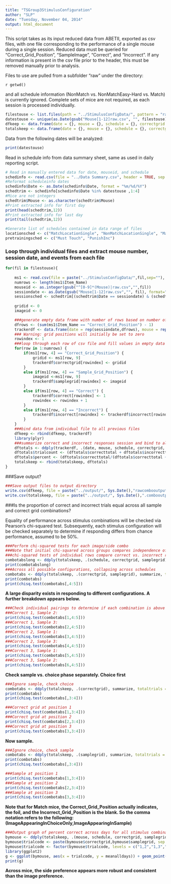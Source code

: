 ```yaml
---
title: "TSGroup3StimulusConfiguration"
author: "SLP"
date: "Tuesday, November 04, 2014"
output: html_document
---
```


This script takes as its input reduced data from ABETII, exported as csv files, with one file corresponding to 
the performance of a single mouse during a single session.  Reduced data must be queried for "Correct_Grid_Position", "SampleImage", "Correct", and "Incorrect".  If any information is present in the csv file prior to the header, this must be removed manually prior to analysis.

Files to use are pulled from a subfolder "raw" under the directory: 

`r getwd() ` 

and all schedule information (NonMatch vs. NonMatchEasy-Hard vs. Match) is currently ignored.  Complete sets of mice are not required, as each session is processed individually.

```r
filestouse <- list.files(path = "../StimulusConfigData/", pattern = "raw.csv")
datestouse <- unique(as.Date(gsub("Mouse[1-12]raw.csv", "", filestouse), format = "%Y%m%d"))
dfkeep <- data.frame(date = {}, mouse = {}, schedule = {}, correctgrid = {}, samplegrid = {}, correct = {}, incorrect = {})
totalskeep <- data.frame(date = {}, mouse = {}, schedule = {}, correctgrid = {}, samplegrid = {}, correcttotal = {}, incorrecttotal = {}, trialcount = {}, percent = {})
```

Data from the following dates will be analyzed:
```r
print(datestouse)
```

Read in schedule info from data summary sheet, same as used in daily reporting script.
```r
# Read in manually entered data for date, mouseid, and schedule
schedinfo <- read.csv(file = "../Data Summary.csv", header = TRUE, sep = ",", stringsAsFactors = FALSE)
#Reformat scheduleinfo dates
schedinfo$Date <- as.Date(schedinfo$Date, format = "%m/%d/%Y")
schedtrim <- schedinfo[schedinfo$Date %in% datestouse ,1:4]
#Mice are not integers
schedtrim$Mouse <- as.character(schedtrim$Mouse)
#Print extracted info for first day
print(head(schedtrim,12))
#Print extracted info for last day
print(tail(schedtrim,12))

#Generate list of schedules contained in data range of files
locationsched <- c("MatchLocationSingle", "NonMatchLocationSingle", "MatchLocationDouble", "NonMatchLocationDouble")
pretrainingsched <- c("Must Touch", "PunishInc")
```

### Loop through individual files and extract mouse number, session date, and events from each file

```r
for(fil in filestouse){
        
    ms1 <- read.csv(file = paste("../StimulusConfigData/",fil,sep=""), header = TRUE, stringsAsFactors = FALSE)
    numrows <- length(ms1$Item_Name)
    mouseid <- as.integer(gsub("^[0-9]*(Mouse)|raw.csv","",fil))
    sessiondate <- as.Date(gsub("Mouse[1-12]raw.csv","", fil), format="%Y%m%d")
    sessionsched <- schedtrim[(schedtrim$Date == sessiondate) & (schedtrim$Mouse == mouseid),4]    
    
    gridid <- 0
    imageid <- 0

    ###generate empty data frame with number of rows based on number of correct grid positions set in file
    dfrows <- (sum(ms1$Item_Name == "Correct_Grid_Position") - 1)
    trackerdf <- data.frame(date = rep(sessiondate,dfrows), mouse = rep(mouseid,dfrows), schedule = rep(sessionsched,dfrows), correctgrid = rep(0,dfrows), samplegrid = 0, correct = 0, incorrect = 0, row.names = (1:dfrows))
    ### Warning: grid positions will initially be set to zero
    rowindex <- 1
    ###loop through each row of csv file and fill values in empty data frame according to event type
    for(row in 1:numrows) {
        if(ms1[row, 4] == "Correct_Grid_Position") {
            gridid <- ms1[row, 9]
            trackerdf$correctgrid[rowindex] <- gridid
        }
        else if(ms1[row, 4] == "Sample_Grid_Position") {
            imageid <-ms1[row, 9]
            trackerdf$samplegrid[rowindex] <- imageid
        }    
        else if(ms1[row, 4] == "Correct") {
            trackerdf$correct[rowindex] <- 1
            rowindex <- rowindex + 1
        }
        else if(ms1[row, 4] == "Incorrect") {
            trackerdf$incorrect[rowindex] <- trackerdf$incorrect[rowindex] + 1
        }
    }
    ###bind data from individual file to all previous files
    dfkeep <- rbind(dfkeep, trackerdf)
    library(plyr)
    ###summarize correct and incorrect responses session and bind to all previous sessions
    dftotals <- ddply(trackerdf, .(date, mouse, schedule, correctgrid, samplegrid), summarize, correcttotal = sum(correct), incorrecttotal = sum(incorrect))
    dftotals$trialcount <- (dftotals$correcttotal + dftotals$incorrecttotal)
    dftotals$percent <- (dftotals$correcttotal/(dftotals$correcttotal + dftotals$incorrecttotal))
    totalskeep <- rbind(totalskeep, dftotals)
}
```

###Save output?

```r
###Save output files to output directory
write.csv(dfkeep, file = paste("../output/", Sys.Date(),"rawcombooutput.csv",sep=""), row.names = FALSE)
write.csv(totalskeep, file = paste("../output/", Sys.Date(),".combooutput.csv", sep=""), row.names = FALSE)
```

###Is the proportion of correct and incorrect trials equal across all sample and correct grid combinations?

Equality of performance across stimulus combinations will be checked via Pearson's chi-squared test. Subsequently, each stimulus configuration will be checked separately to determine if responding differs from chance performance, assumed to be 50%.


```r
###Perform chi-squared tests for each image/side combo
###Note that initial chi-squared across groups compares independence of distributions, whereas
###chi-squared tests of individual rows compare correct vs. incorrect responding to a hypothetical 50% chance 
combotabslong <- ddply(totalskeep, .(schedule, correctgrid, samplegrid), summarize, totaltrials = sum(trialcount), correct = sum(correcttotal), incorrect = sum(incorrecttotal), meanalldays = (correct/(correct+incorrect)))
print(combotabslong)
###Across all possible configurations, collapsing across schedules
combotabs <- ddply(totalskeep, .(correctgrid, samplegrid), summarize, totaltrials = sum(trialcount), correct = sum(correcttotal), incorrect = sum(incorrecttotal), meanalldays = (correct/(correct+incorrect)))
print(combotabs)
print(chisq.test(combotabs[,4:5]))
```

**A large disparity exists in responding to different configurations.  A further breakdown appears below.**

```r
###Check individual pairings to determine if each combination is above or below chance
###Correct 1, Sample 2:
print(chisq.test(combotabs[1,4:5]))
###Correct 1, Sample 3:
print(chisq.test(combotabs[2,4:5]))
###Correct 2, Sample 1:
print(chisq.test(combotabs[3,4:5]))
###Correct 2, Sample 3:
print(chisq.test(combotabs[4,4:5]))
###Correct 3, Sample 1:
print(chisq.test(combotabs[5,4:5]))
###Correct 3, Sample 2:
print(chisq.test(combotabs[6,4:5]))
```

**Check sample vs. choice phase separately.  Choice first**

```r
###Ignore sample, check choice
combotabs <- ddply(totalskeep, .(correctgrid), summarize, totaltrials = sum(trialcount), correct = sum(correcttotal), incorrect = sum(incorrecttotal), meanalldays = (correct/(correct+incorrect)))
print(combotabs)
print(chisq.test(combotabs[,3:4]))

###Correct grid at position 1
print(chisq.test(combotabs[1,3:4]))
###Correct grid at position 2
print(chisq.test(combotabs[2,3:4]))
###Correct grid at position 3
print(chisq.test(combotabs[3,3:4]))
```

**Now sample.**

```r
###Ignore choice, check sample
combotabs <- ddply(totalskeep, .(samplegrid), summarize, totaltrials = sum(trialcount), correct = sum(correcttotal), incorrect = sum(incorrecttotal), meanalldays = (correct/(correct+incorrect)))
print(combotabs)
print(chisq.test(combotabs[,3:4]))

###Sample at position 1
print(chisq.test(combotabs[1,3:4]))
###Sample at position 2
print(chisq.test(combotabs[2,3:4]))
###Sample at position 3
print(chisq.test(combotabs[3,3:4]))
```

**Note that for Match mice, the Correct_Grid_Position actually indicates, the foil, and the Incorrect_Grid_Position is the blank.  So the comma notation refers to the following: (ImageAppearingInChoiceOnly,ImageAppearingInSample)**

```r
###Output graph of percent correct across days for all stimulus combinations split by mouse
bymouse <- ddply(totalskeep, .(mouse, schedule, correctgrid, samplegrid), summarize, totaltrials = sum(trialcount), correct = sum(correcttotal), incorrect = sum(incorrecttotal), meanalldays = (correct/(correct+incorrect)))
bymouse$trialcode <- paste(bymouse$correctgrid,bymouse$samplegrid, sep = ",")
bymouse$trialcode <- factor(bymouse$trialcode, levels = c("1,2","1,3","2,1","2,3","3,1","3,2"))
library(ggplot2)
g <- ggplot(bymouse, aes(x = trialcode, y = meanalldays)) + geom_point(aes(color = schedule),size = 4) + coord_cartesian(ylim = c(0,1)) + facet_wrap(~ mouse, ncol = 3)
print(g)
```

**Across mice, the side preference appears more robust and consistent than the image preference.**